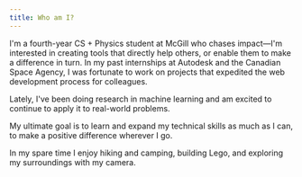 ```yaml
---
title: Who am I?
---
```


I'm a fourth-year CS + Physics student at McGill who chases impact—I'm interested in creating tools
that directly help others, or enable them to make a difference in turn. In my past internships at 
Autodesk and the Canadian Space Agency, I was fortunate to work on projects that expedited the 
web development process for colleagues. 

Lately, I've been doing research in machine learning and am excited to continue to apply it to real-world problems.

My ultimate goal is to learn and expand my technical skills as much as I can, to make a positive difference wherever I go.

In my spare time I enjoy hiking and camping, building Lego, and exploring my surroundings with my camera.
